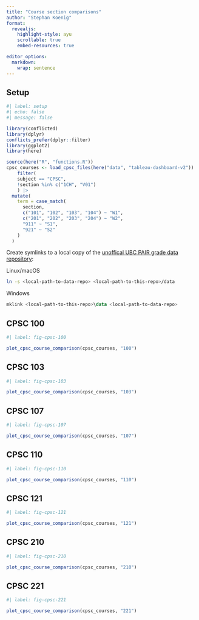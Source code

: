 ```yaml
---
title: "Course section comparisons"
author: "Stephan Koenig"
format:
  revealjs:
    highlight-style: ayu
    scrollable: true
    embed-resources: true

editor_options:
  markdown:
    wrap: sentence
---
```


## Setup {visibility="hidden"}

```r
#| label: setup
#| echo: false
#| message: false

library(conflicted)
library(dplyr)
conflicts_prefer(dplyr::filter)
library(ggplot2)
library(here)

source(here("R", "functions.R"))
cpsc_courses <- load_cpsc_files(here("data", "tableau-dashboard-v2")) |>
    filter(
    subject == "CPSC",
    !section %in% c("1CH", "V01")
    ) |>
  mutate(
    term = case_match(
      section,
      c("101", "102", "103", "104") ~ "W1",
      c("201", "202", "203", "204") ~ "W2",
      "911" ~ "S1",
      "921" ~ "S2"
    )
  )
```

Create symlinks to a local copy of the [unoffical UBC PAIR grade data repository](https://github.com/DonneyF/ubc-pair-grade-data/tree/master):

Linux/macOS

``` bash
ln -s <local-path-to-data-repo> <local-path-to-this-repo>/data
```

Windows

``` powershell
mklink <local-path-to-this-repo>\data <local-path-to-data-repo>
```

## CPSC 100

```r
#| label: fig-cpsc-100

plot_cpsc_course_comparison(cpsc_courses, "100")
```

## CPSC 103

```r
#| label: fig-cpsc-103

plot_cpsc_course_comparison(cpsc_courses, "103")
```

## CPSC 107

```r
#| label: fig-cpsc-107

plot_cpsc_course_comparison(cpsc_courses, "107")
```

## CPSC 110

```r
#| label: fig-cpsc-110

plot_cpsc_course_comparison(cpsc_courses, "110")
```

## CPSC 121

```r
#| label: fig-cpsc-121

plot_cpsc_course_comparison(cpsc_courses, "121")
```

## CPSC 210

```r
#| label: fig-cpsc-210

plot_cpsc_course_comparison(cpsc_courses, "210")
```

## CPSC 221

```r
#| label: fig-cpsc-221

plot_cpsc_course_comparison(cpsc_courses, "221")
```
